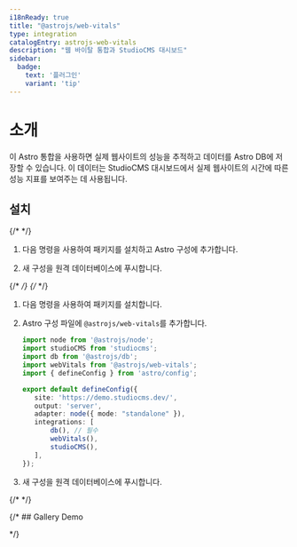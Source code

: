 ```yaml
---
i18nReady: true
title: "@astrojs/web-vitals"
type: integration
catalogEntry: astrojs-web-vitals
description: "웹 바이탈 통합과 StudioCMS 대시보드"
sidebar:
  badge: 
    text: '플러그인'
    variant: 'tip'
---
```



# 소개

이 Astro 통합을 사용하면 실제 웹사이트의 성능을 추적하고 데이터를 Astro DB에 저장할 수 있습니다. 이 데이터는 StudioCMS 대시보드에서 실제 웹사이트의 시간에 따른 성능 지표를 보여주는 데 사용됩니다.

## 설치
<Tabs syncKey='install-method'>
  <TabItem label="Astro를 통한 설치" icon='astro'>
{/* <Steps> */}

1. 다음 명령을 사용하여 패키지를 설치하고 Astro 구성에 추가합니다.

   <PackageManagers type="exec" pkg="astro" args="add @astrojs/web-vitals" />

2. 새 구성을 원격 데이터베이스에 푸시합니다.

   <PackageManagers type="exec" pkg="astro" args="db push" />

{/* </Steps> */}
  </TabItem>
  <TabItem label="직접 설치하기" icon='seti:powershell'>
{/* <Steps> */}

1. 다음 명령을 사용하여 패키지를 설치합니다.

   <PackageManagers pkg="@astrojs/web-vitals" />

2. Astro 구성 파일에 `@astrojs/web-vitals`를 추가합니다.

   ```ts twoslash title="astro.config.mjs" {12} ins={4, 13}
   import node from '@astrojs/node';
   import studioCMS from 'studiocms';
   import db from '@astrojs/db';
   import webVitals from '@astrojs/web-vitals';
   import { defineConfig } from 'astro/config';

   export default defineConfig({
      site: 'https://demo.studiocms.dev/',
      output: 'server',
      adapter: node({ mode: "standalone" }),
      integrations: [
          db(), // 필수 
          webVitals(), 
          studioCMS(),
      ],
   });
   ```

   <PackageManagers pkg="@astrojs/web-vitals" />

3. 새 구성을 원격 데이터베이스에 푸시합니다.

   <PackageManagers type="exec" pkg="astro" args="db push" />

{/* </Steps> */}
</TabItem>
</Tabs>


{/* ## Gallery Demo

<Gallery galleryImages={webVitalsImages} /> */}
